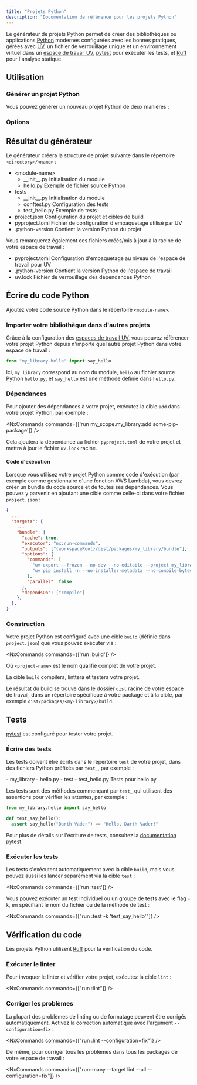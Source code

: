 ```yaml
---
title: "Projets Python"
description: "Documentation de référence pour les projets Python"
---
```





Le générateur de projets Python permet de créer des bibliothèques ou applications [Python](https://www.python.org/) modernes configurées avec les bonnes pratiques, gérées avec [UV](https://docs.astral.sh/uv/), un fichier de verrouillage unique et un environnement virtuel dans un [espace de travail UV](https://docs.astral.sh/uv/concepts/projects/workspaces/), [pytest](https://docs.pytest.org/en/stable/) pour exécuter les tests, et [Ruff](https://docs.astral.sh/ruff/) pour l'analyse statique.

## Utilisation

### Générer un projet Python

Vous pouvez générer un nouveau projet Python de deux manières :

<RunGenerator generator="py#project" />

### Options

<GeneratorParameters schema={schema} />

## Résultat du générateur

Le générateur créera la structure de projet suivante dans le répertoire `<directory>/<name>` :

<FileTree>

  - \<module-name>
    - \_\_init\_\_.py Initialisation du module
    - hello.py Exemple de fichier source Python
  - tests
    - \_\_init\_\_.py Initialisation du module
    - conftest.py Configuration des tests
    - test_hello.py Exemple de tests
  - project.json Configuration du projet et cibles de build
  - pyproject.toml Fichier de configuration d'empaquetage utilisé par UV
  - .python-version Contient la version Python du projet

</FileTree>

Vous remarquerez également ces fichiers créés/mis à jour à la racine de votre espace de travail :

<FileTree>

  - pyproject.toml Configuration d'empaquetage au niveau de l'espace de travail pour UV
  - .python-version Contient la version Python de l'espace de travail
  - uv.lock Fichier de verrouillage des dépendances Python

</FileTree>

## Écrire du code Python

Ajoutez votre code source Python dans le répertoire `<module-name>`.

### Importer votre bibliothèque dans d'autres projets

Grâce à la configuration des [espaces de travail UV](https://docs.astral.sh/uv/concepts/projects/workspaces/), vous pouvez référencer votre projet Python depuis n'importe quel autre projet Python dans votre espace de travail :

```python title="packages/my_other_project/my_other_project/main.py"
from "my_library.hello" import say_hello
```

Ici, `my_library` correspond au nom du module, `hello` au fichier source Python `hello.py`, et `say_hello` est une méthode définie dans `hello.py`.

### Dépendances

Pour ajouter des dépendances à votre projet, exécutez la cible `add` dans votre projet Python, par exemple :

<NxCommands commands={['run my_scope.my_library:add some-pip-package']} />

Cela ajoutera la dépendance au fichier `pyproject.toml` de votre projet et mettra à jour le fichier `uv.lock` racine.

#### Code d'exécution

Lorsque vous utilisez votre projet Python comme code d'exécution (par exemple comme gestionnaire d'une fonction AWS Lambda), vous devrez créer un bundle du code source et de toutes ses dépendances. Vous pouvez y parvenir en ajoutant une cible comme celle-ci dans votre fichier `project.json` :

```json title="project.json"
{
  ...
  "targets": {
    ...
    "bundle": {
      "cache": true,
      "executor": "nx:run-commands",
      "outputs": ["{workspaceRoot}/dist/packages/my_library/bundle"],
      "options": {
        "commands": [
          "uv export --frozen --no-dev --no-editable --project my_library -o dist/packages/my_library/bundle/requirements.txt",
          "uv pip install -n --no-installer-metadata --no-compile-bytecode --python-platform x86_64-manylinux2014 --python `uv python pin` --target dist/packages/my_library/bundle -r dist/packages/my_library/bundle/requirements.txt"
        ],
        "parallel": false
      },
      "dependsOn": ["compile"]
    },
  },
}
```

### Construction

Votre projet Python est configuré avec une cible `build` (définie dans `project.json`) que vous pouvez exécuter via :

<NxCommands commands={['run <project-name>:build']} />

Où `<project-name>` est le nom qualifié complet de votre projet.

La cible `build` compilera, linttera et testera votre projet.

Le résultat du build se trouve dans le dossier `dist` racine de votre espace de travail, dans un répertoire spécifique à votre package et à la cible, par exemple `dist/packages/<my-library>/build`.

## Tests

[pytest](https://docs.pytest.org/en/stable/) est configuré pour tester votre projet.

### Écrire des tests

Les tests doivent être écrits dans le répertoire `test` de votre projet, dans des fichiers Python préfixés par `test_`, par exemple :

<FileTree>
  - my_library
    - hello.py
  - test
    - test_hello.py Tests pour hello.py
</FileTree>

Les tests sont des méthodes commençant par `test_` qui utilisent des assertions pour vérifier les attentes, par exemple :

```python title="test/test_hello.py"
from my_library.hello import say_hello

def test_say_hello():
  assert say_hello("Darth Vader") == "Hello, Darth Vader!"
```

Pour plus de détails sur l'écriture de tests, consultez la [documentation pytest](https://docs.pytest.org/en/stable/how-to/assert.html#).

### Exécuter les tests

Les tests s'exécutent automatiquement avec la cible `build`, mais vous pouvez aussi les lancer séparément via la cible `test` :

<NxCommands commands={['run <project-name>:test']} />

Vous pouvez exécuter un test individuel ou un groupe de tests avec le flag `-k`, en spécifiant le nom du fichier ou de la méthode de test :

<NxCommands commands={["run <project-name>:test -k 'test_say_hello'"]} />

## Vérification du code

Les projets Python utilisent [Ruff](https://docs.astral.sh/ruff/) pour la vérification du code.

### Exécuter le linter

Pour invoquer le linter et vérifier votre projet, exécutez la cible `lint` :

<NxCommands commands={["run <project-name>:lint"]} />

### Corriger les problèmes

La plupart des problèmes de linting ou de formatage peuvent être corrigés automatiquement. Activez la correction automatique avec l'argument `--configuration=fix` :

<NxCommands commands={["run <project-name>:lint --configuration=fix"]} />

De même, pour corriger tous les problèmes dans tous les packages de votre espace de travail :

<NxCommands commands={["run-many --target lint --all --configuration=fix"]} />